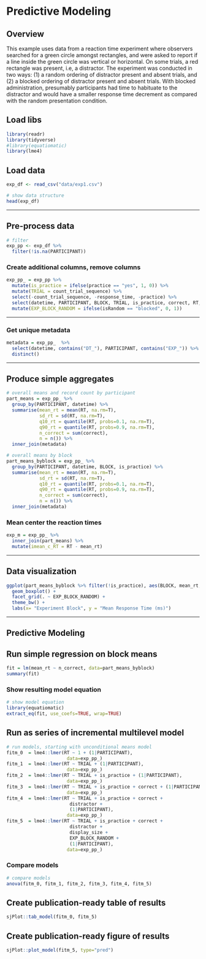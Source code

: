 # Predictive Modeling

## Overview
This example uses data from a reaction time experiment where observers searched for a green circle amongst rectangles, and were asked to report if a line inside the green circle was vertical or horizontal. On some trials, a red rectangle was present, i.e, a distractor. The experiment was conducted in two ways: (1) a random ordering of distractor present and absent trials, and (2) a blocked ordering of distractor present and absent trials. With blocked administration, presumably participants had time to habituate to the distractor and would have a smaller response time decrement as compared with the random presentation condition.

## Load libs

```r
library(readr)
library(tidyverse)
#library(equatiomatic)
library(lme4)
```

## Load data
```r
exp_df <- read_csv("data/exp1.csv")
```

```r
# show data structure
head(exp_df)
```
---

## Pre-process data
```r
# filter
exp_pp <- exp_df %>%
  filter(!is.na(PARTICIPANT))
```

### Create additional columns, remove columns
```r

exp_pp_ = exp_pp %>%
  mutate(is_practice = ifelse(practice == "yes", 1, 0)) %>%
  mutate(TRIAL = count_trial_sequence) %>%
  select(-count_trial_sequence, -response_time, -practice) %>%
  select(datetime, PARTICIPANT, BLOCK, TRIAL, is_practice, correct, RT, everything()) %>%
  mutate(EXP_BLOCK_RANDOM = ifelse(isRandom == "blocked", 0, 1))
```

---

### Get unique metadata
```r
metadata = exp_pp_  %>%
  select(datetime, contains("DT_"), PARTICIPANT, contains("EXP_")) %>%
  distinct()
```

---

## Produce simple aggregates

```r
# overall means and record count by participant
part_means = exp_pp_ %>%
  group_by(PARTICIPANT, datetime) %>%
  summarise(mean_rt = mean(RT, na.rm=T),
            sd_rt = sd(RT, na.rm=T),
            q10_rt = quantile(RT, probs=0.1, na.rm=T),
            q90_rt = quantile(RT, probs=0.9, na.rm=T),
            n_correct = sum(correct),
            n = n()) %>%
  inner_join(metadata)

# overall means by block
part_means_byblock = exp_pp_ %>%
  group_by(PARTICIPANT, datetime, BLOCK, is_practice) %>%
  summarise(mean_rt = mean(RT, na.rm=T),
            sd_rt = sd(RT, na.rm=T),
            q10_rt = quantile(RT, probs=0.1, na.rm=T),
            q90_rt = quantile(RT, probs=0.9, na.rm=T),
            n_correct = sum(correct),
            n = n()) %>%
  inner_join(metadata)
```
### Mean center the reaction times
```r
exp_m = exp_pp_ %>%
  inner_join(part_means) %>%
  mutate(imean_c_RT = RT - mean_rt)
```
---

## Data visualization

```r
ggplot(part_means_byblock %>% filter(!is_practice), aes(BLOCK, mean_rt, group=BLOCK, color=EXP_BLOCK_RANDOM)) + 
  geom_boxplot() +
  facet_grid(. ~ EXP_BLOCK_RANDOM) +
  theme_bw() +
  labs(x= "Experiment Block", y = "Mean Response Time (ms)")
```

---

## Predictive Modeling

## Run simple regression on block means
```r
fit = lm(mean_rt ~ n_correct, data=part_means_byblock)
summary(fit)
```

### Show resulting model equation
```r
# show model equation
library(equatiomatic)
extract_eq(fit, use_coefs=TRUE, wrap=TRUE)
```

## Run as series of incremental multilevel model
```r
# run models, starting with unconditional means model
fitm_0  = lme4::lmer(RT ~ 1 + (1|PARTICIPANT),
                      data=exp_pp_)
fitm_1  = lme4::lmer(RT ~ TRIAL + (1|PARTICIPANT),
                      data=exp_pp_)
fitm_2  = lme4::lmer(RT ~ TRIAL + is_practice + (1|PARTICIPANT),
                      data=exp_pp_)
fitm_3  = lme4::lmer(RT ~ TRIAL + is_practice + correct + (1|PARTICIPANT),
                      data=exp_pp_)
fitm_4  = lme4::lmer(RT ~ TRIAL + is_practice + correct +
                       distractor + 
                       (1|PARTICIPANT),
                      data=exp_pp_)
fitm_5  = lme4::lmer(RT ~ TRIAL + is_practice + correct +
                       distractor + 
                       display_size + 
                       EXP_BLOCK_RANDOM +
                       (1|PARTICIPANT),
                      data=exp_pp_)
```

### Compare models
```r
# compare models
anova(fitm_0, fitm_1, fitm_2, fitm_3, fitm_4, fitm_5)
```

## Create publication-ready table of results
```r
sjPlot::tab_model(fitm_0, fitm_5)
```

## Create publication-ready figure of results
```r
sjPlot::plot_model(fitm_5, type="pred")
```

